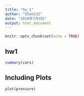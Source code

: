 ```yaml
---
title: "hw_1"
author: "Shan132"
date: "2018年7月4日"
output: html_document
---
```


```r
knitr::opts_chunk$set(echo = TRUE)
```

## hw1


```r
summary(cars)
```

## Including Plots



```r
plot(pressure)
```

